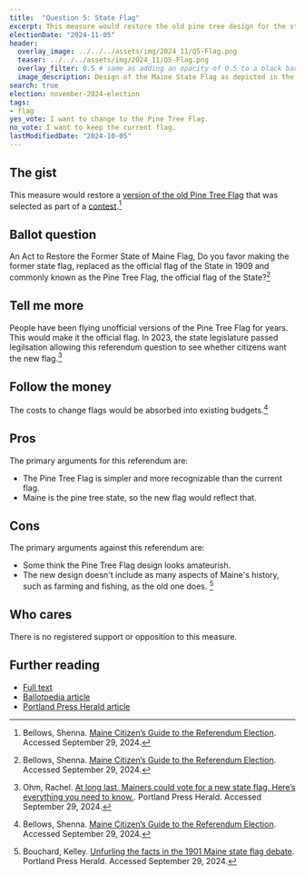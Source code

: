 ```yaml
---
title:  "Question 5: State Flag"
excerpt: This measure would restore the old pine tree design for the state flag.
electionDate: "2024-11-05"
header:
  overlay_image: ../../../assets/img/2024_11/Q5-Flag.png
  teaser: ../../../assets/img/2024_11/Q5-Flag.png
  overlay_filter: 0.5 # same as adding an opacity of 0.5 to a black background
  image_description: Design of the Maine State Flag as depicted in the Maine Citizen’s Guide to the Referendum Election. Displays a large drawn pine tree in the center with a blue, five point start in the top left.
search: true
election: november-2024-election
tags:
- flag
yes_vote: I want to change to the Pine Tree Flag.
no_vote: I want to keep the current flag.
lastModifiedDate: "2024-10-05"
---
```

## The gist
This measure would restore a [version of the old Pine Tree Flag](https://www.maine.gov/sos/news/2024/Winner%20-%20Maine%20State%20Flag%20Redesign%20Contest.pdf) that was selected as part of a [contest](https://www.maine.gov/sos/news/2024/FlagContestWinningDesignUnveiled.html).[^4]

## Ballot question
An Act to Restore the Former State of Maine Flag, Do you favor making the former state flag, replaced as the official flag of the State in 1909 and commonly known as the Pine Tree Flag, the official flag of the State?[^4]

<YesNoTable yesContent={frontmatter.yes_vote} noContent={frontmatter.no_vote} />

## Tell me more
People have been flying unofficial versions of the Pine Tree Flag for years. This would make it the official flag. In 2023, the state legislature passed legilsation allowing this referendum question to see whether citizens want the new flag.[^6]

## Follow the money
The costs to change flags would be absorbed into existing budgets.[^4]

## Pros
The primary arguments for this referendum are:
- The Pine Tree Flag is simpler and more recognizable than the current flag.
- Maine is the pine tree state, so the new flag would reflect that.

## Cons
The primary arguments against this referendum are:
- Some think the Pine Tree Flag design looks amateurish.
- The new design doesn't include as many aspects of Maine's history, such as farming and fishing, as the old one does. [^5]

## Who cares
There is no registered support or opposition to this measure.

## Further reading
- [Full text](https://www.mainelegislature.org/legis/bills/getPDF.asp?paper=HP0054&item=1&snum=131)
- [Ballotpedia article](https://ballotpedia.org/Maine_Question_5,_State_Flag_Referendum_(2024))
- [Portland Press Herald article](https://www.pressherald.com/2024/09/13/at-long-last-mainers-could-vote-for-a-new-state-flag-heres-everything-you-need-to-know/)


[^1]: Maine State Legislature. [An Act to Restore the Former State of Maine Flag](https://www.mainelegislature.org/legis/bills/getPDF.asp?paper=HP0054&item=1&snum=131). Accessed September 29, 2024.
[^2]: Ballotpedia State Desk. [Maine Question 5, State Flag Referendum (2024)](https://ballotpedia.org/Maine_Question_5,_State_Flag_Referendum_(2024)). Ballotpedia. Accessed September 15, 2024.
[^3]: Maine Secretary of State. [Flag contest winning design unveiled](https://www.maine.gov/sos/news/2024/FlagContestWinningDesignUnveiled.html). Accessed September 29, 2024.
[^4]: Bellows, Shenna. [Maine Citizen’s Guide to the Referendum Election](https://www.maine.gov/sos/news/2024/2024%20Citizens%20Guide.pdf). Accessed September 29, 2024.
[^5]: Bouchard, Kelley. [Unfurling the facts in the 1901 Maine state flag debate](https://www.pressherald.com/2023/08/13/unfurling-the-facts-in-the-1901-maine-state-flag-debate/). Portland Press Herald. Accessed September 29, 2024.
[^6]: Ohm, Rachel. [At long last, Mainers could vote for a new state flag. Here’s everything you need to know.](https://www.pressherald.com/2024/09/13/at-long-last-mainers-could-vote-for-a-new-state-flag-heres-everything-you-need-to-know/). Portland Press Herald. Accessed September 29, 2024.
